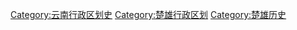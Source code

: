 [[Category:云南行政区划史|Category:云南行政区划史]]
[[Category:楚雄行政区划|Category:楚雄行政区划]]
[[Category:楚雄历史|Category:楚雄历史]]